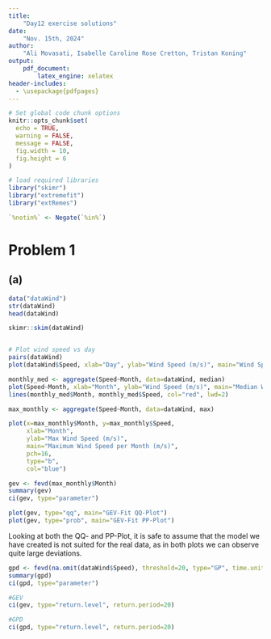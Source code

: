 ```yaml
---
title:  
    "Day12 exercise solutions"
date: 
    "Nov. 15th, 2024"
author:  
    "Ali Movasati, Isabelle Caroline Rose Cretton, Tristan Koning"  
output:  
    pdf_document:
        latex_engine: xelatex
header-includes:
  - \usepackage{pdfpages}
---
```



```r

# Set global code chunk options
knitr::opts_chunk$set(
  echo = TRUE,
  warning = FALSE,
  message = FALSE,
  fig.width = 10,
  fig.height = 6
)

```


```r


# load required libraries
library("skimr")
library("extremefit")
library("extRemes")

`%notin%` <- Negate(`%in%`)
```

# Problem 1

## (a)
```r
data("dataWind")
str(dataWind)
head(dataWind)
```

\pagebreak
```r
skimr::skim(dataWind)


# Plot wind speed vs day
pairs(dataWind)
plot(dataWind$Speed, xlab="Day", ylab="Wind Speed (m/s)", main="Wind Speed vs. Time")

monthly_med <- aggregate(Speed~Month, data=dataWind, median)
plot(Speed~Month, xlab="Month", ylab="Wind Speed (m/s)", main="Median Wind Speed per Month", data=dataWind)
lines(monthly_med$Month, monthly_med$Speed, col="red", lwd=2)
```

```r
max_monthly <- aggregate(Speed~Month, data=dataWind, max)

plot(x=max_monthly$Month, y=max_monthly$Speed, 
     xlab="Month", 
     ylab="Max Wind Speed (m/s)", 
     main="Maximum Wind Speed per Month (m/s)",
     pch=16,
     type="b",
     col="blue")
```

```r
gev <- fevd(max_monthly$Month)
summary(gev)
ci(gev, type="parameter")
```

```r
plot(gev, type="qq", main="GEV-Fit QQ-Plot")
plot(gev, type="prob", main="GEV-Fit PP-Plot")
```

Looking at both the QQ- and PP-Plot, it is safe to assume that the model we have created is not suited for the real data, as in both plots we can observe quite large deviations.

```r
gpd <- fevd(na.omit(dataWind$Speed), threshold=20, type="GP", time.units="months")
summary(gpd)
ci(gpd, type="parameter")
```

```r
#GEV
ci(gev, type="return.level", return.period=20)

#GPD
ci(gpd, type="return.level", return.period=20)
```